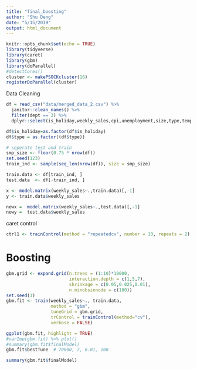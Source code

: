 ```yaml
---
title: "final_boosting"
author: "Shu Deng"
date: "5/15/2019"
output: html_document
---
```


```r
knitr::opts_chunk$set(echo = TRUE)
library(tidyverse)
library(caret) 
library(gbm)
library(doParallel)
#detectCores()
cluster <- makePSOCKcluster(16)
registerDoParallel(cluster)
```

Data Cleaning
```r
df = read_csv("data/merged_data_2.csv") %>%
  janitor::clean_names() %>% 
  filter(dept == 3) %>% 
  dplyr::select(is_holiday,weekly_sales,cpi,unemployment,size,type,temperature, fuel_price)

df$is_holiday=as.factor(df$is_holiday)
df$type = as.factor((df$type))

# seperate test and train 
smp_size <- floor(0.75 * nrow(df))
set.seed(123)
train_ind <- sample(seq_len(nrow(df)), size = smp_size)

train.data <- df[train_ind, ]
test.data  <- df[-train_ind, ]

x <- model.matrix(weekly_sales~.,train.data)[,-1]
y <- train.data$weekly_sales

newx =  model.matrix(weekly_sales~.,test.data)[,-1]
newy =  test.data$weekly_sales

```
caret control

```r
ctrl1 <- trainControl(method = "repeatedcv", number = 10, repeats = 2)
```


# Boosting
```r
gbm.grid <- expand.grid(n.trees = (1:10)*10000,
                        interaction.depth = c(1,5,7),
                        shrinkage = c(0.05,0.025,0.01),
                        n.minobsinnode = c(100))
set.seed(1)
gbm.fit <- train(weekly_sales~., train.data,
                 method = "gbm",
                 tuneGrid = gbm.grid,
                 trControl = trainControl(method="cv"),
                 verbose = FALSE)

ggplot(gbm.fit, highlight = TRUE)
#varImp(gbm.fit) %>% plot()
#summary(gbm.fit$finalModel)
gbm.fit$bestTune  # 70000, 7, 0.01, 100

```

```r
summary(gbm.fit$finalModel)
```

